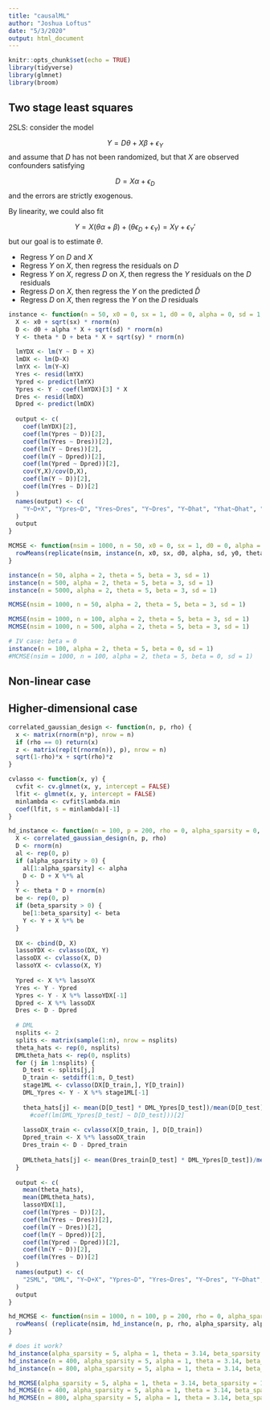 ```yaml
---
title: "causalML"
author: "Joshua Loftus"
date: "5/3/2020"
output: html_document
---
```


```r
knitr::opts_chunk$set(echo = TRUE)
library(tidyverse)
library(glmnet)
library(broom)
```

## Two stage least squares

2SLS: consider the model

$$
Y = D \theta + X \beta + \epsilon_Y
$$
and assume that $D$ has not been randomized, but that $X$ are observed confounders satisfying

$$
D = X \alpha + \epsilon_D
$$
and the errors are strictly exogenous.

By linearity, we could also fit

$$
Y = X (\theta \alpha + \beta) + (\theta \epsilon_D + \epsilon_Y) = X \gamma + \epsilon_Y'
$$
but our goal is to estimate $\theta$.

- Regress $Y$ on $D$ and $X$
- Regress $Y$ on $X$, then regress the residuals on $D$
- Regress $Y$ on $X$, regress $D$ on $X$, then regress the $Y$ residuals on the $D$ residuals
- Regress $D$ on $X$, then regress the $Y$ on the predicted $\hat D$
- Regress $D$ on $X$, then regress the $Y$ on the $D$ residuals

```r
instance <- function(n = 50, x0 = 0, sx = 1, d0 = 0, alpha = 0, sd = 1, y0 = 0, theta = 0, beta = 0, sy = 1) {
  X <- x0 + sqrt(sx) * rnorm(n)
  D <- d0 + alpha * X + sqrt(sd) * rnorm(n)
  Y <- theta * D + beta * X + sqrt(sy) * rnorm(n)  
  
  lmYDX <- lm(Y ~ D + X)
  lmDX <- lm(D~X)
  lmYX <- lm(Y~X)
  Yres <- resid(lmYX)
  Ypred <- predict(lmYX)
  Ypres <- Y - coef(lmYDX)[3] * X
  Dres <- resid(lmDX)
  Dpred <- predict(lmDX)
  
  output <- c(
    coef(lmYDX)[2],
    coef(lm(Ypres ~ D))[2],
    coef(lm(Yres ~ Dres))[2],
    coef(lm(Y ~ Dres))[2],
    coef(lm(Y ~ Dpred))[2], 
    coef(lm(Ypred ~ Dpred))[2],
    cov(Y,X)/cov(D,X),
    coef(lm(Y ~ D))[2],
    coef(lm(Yres ~ D))[2]
  )
  names(output) <- c(
    "Y~D+X", "Ypres~D", "Yres~Dres", "Y~Dres", "Y~Dhat", "Yhat~Dhat", "Wald", "Y~D(OVB)", "Yres(OVB)~D"
  )
  output
}

MCMSE <- function(nsim = 1000, n = 50, x0 = 0, sx = 1, d0 = 0, alpha = 0, sd = 1, y0 = 0, theta = 0, beta = 0, sy = 1) {
  rowMeans(replicate(nsim, instance(n, x0, sx, d0, alpha, sd, y0, theta, beta, sy))) - theta
}
```


```r
instance(n = 50, alpha = 2, theta = 5, beta = 3, sd = 1)
instance(n = 500, alpha = 2, theta = 5, beta = 3, sd = 1)
instance(n = 5000, alpha = 2, theta = 5, beta = 3, sd = 1)
```





```r
MCMSE(nsim = 1000, n = 50, alpha = 2, theta = 5, beta = 3, sd = 1)
```


```r
MCMSE(nsim = 1000, n = 100, alpha = 2, theta = 5, beta = 3, sd = 1)
MCMSE(nsim = 1000, n = 500, alpha = 2, theta = 5, beta = 3, sd = 1)
```

```r
# IV case: beta = 0
instance(n = 100, alpha = 2, theta = 5, beta = 0, sd = 1)
#MCMSE(nsim = 1000, n = 100, alpha = 2, theta = 5, beta = 0, sd = 1)
```


## Non-linear case



## Higher-dimensional case

```r
correlated_gaussian_design <- function(n, p, rho) {
  x <- matrix(rnorm(n*p), nrow = n)
  if (rho == 0) return(x)
  z <- matrix(rep(t(rnorm(n)), p), nrow = n)
  sqrt(1-rho)*x + sqrt(rho)*z
}

cvlasso <- function(x, y) {
  cvfit <- cv.glmnet(x, y, intercept = FALSE)
  lfit <- glmnet(x, y, intercept = FALSE)
  minlambda <- cvfit$lambda.min
  coef(lfit, s = minlambda)[-1]
}

hd_instance <- function(n = 100, p = 200, rho = 0, alpha_sparsity = 0, alpha = 0, theta = 0, beta_sparsity = 0, beta = 0) {
  X <- correlated_gaussian_design(n, p, rho)
  D <- rnorm(n)
  al <- rep(0, p)
  if (alpha_sparsity > 0) {
    al[1:alpha_sparsity] <- alpha
    D <- D + X %*% al
  }
  Y <- theta * D + rnorm(n)  
  be <- rep(0, p)
  if (beta_sparsity > 0) {
    be[1:beta_sparsity] <- beta
    Y <- Y + X %*% be
  }
  
  DX <- cbind(D, X)
  lassoYDX <- cvlasso(DX, Y)
  lassoDX <- cvlasso(X, D)
  lassoYX <- cvlasso(X, Y)
  
  Ypred <- X %*% lassoYX
  Yres <- Y - Ypred
  Ypres <- Y - X %*% lassoYDX[-1]
  Dpred <- X %*% lassoDX
  Dres <- D - Dpred
  
  # DML
  nsplits <- 2
  splits <- matrix(sample(1:n), nrow = nsplits)
  theta_hats <- rep(0, nsplits)
  DMLtheta_hats <- rep(0, nsplits)
  for (j in 1:nsplits) {
    D_test <- splits[j,]
    D_train <- setdiff(1:n, D_test)
    stage1ML <- cvlasso(DX[D_train,], Y[D_train])
    DML_Ypres <- Y - X %*% stage1ML[-1]
    
    theta_hats[j] <- mean(D[D_test] * DML_Ypres[D_test])/mean(D[D_test]^2)
      #coef(lm(DML_Ypres[D_test] ~ D[D_test]))[2]
    
    lassoDX_train <- cvlasso(X[D_train, ], D[D_train])
    Dpred_train <- X %*% lassoDX_train
    Dres_train <- D - Dpred_train
    
    DMLtheta_hats[j] <- mean(Dres_train[D_test] * DML_Ypres[D_test])/mean(Dres_train[D_test] * D[D_test])
  }
  
  output <- c(
    mean(theta_hats),
    mean(DMLtheta_hats),
    lassoYDX[1],
    coef(lm(Ypres ~ D))[2],
    coef(lm(Yres ~ Dres))[2],
    coef(lm(Y ~ Dres))[2],
    coef(lm(Y ~ Dpred))[2], 
    coef(lm(Ypred ~ Dpred))[2],
    coef(lm(Y ~ D))[2],
    coef(lm(Yres ~ D))[2]
  )
  names(output) <- c(
    "2SML", "DML", "Y~D+X", "Ypres~D", "Yres~Dres", "Y~Dres", "Y~Dhat", "Yhat~Dhat", "Y~D(OVB)", "Yres(OVB)~D"
  )
  output
}

hd_MCMSE <- function(nsim = 1000, n = 100, p = 200, rho = 0, alpha_sparsity = 0, alpha = 0, theta = 0, beta_sparsity = 0, beta = 0) {
  rowMeans( (replicate(nsim, hd_instance(n, p, rho, alpha_sparsity, alpha, theta, beta_sparsity, beta) - theta)^2 )) 
}
```


```r
# does it work?
hd_instance(alpha_sparsity = 5, alpha = 1, theta = 3.14, beta_sparsity = 10, beta = 1)
hd_instance(n = 400, alpha_sparsity = 5, alpha = 1, theta = 3.14, beta_sparsity = 10, beta = 1)
hd_instance(n = 800, alpha_sparsity = 5, alpha = 1, theta = 3.14, beta_sparsity = 10, beta = 1)
```


```r
hd_MCMSE(alpha_sparsity = 5, alpha = 1, theta = 3.14, beta_sparsity = 10, beta = 1)
hd_MCMSE(n = 400, alpha_sparsity = 5, alpha = 1, theta = 3.14, beta_sparsity = 10, beta = 1)
hd_MCMSE(n = 800, alpha_sparsity = 5, alpha = 1, theta = 3.14, beta_sparsity = 10, beta = 1)
```